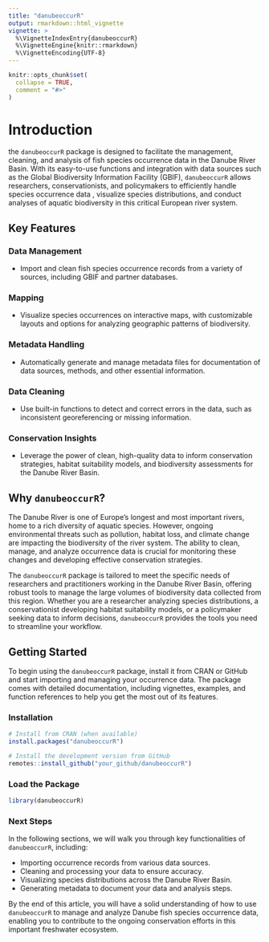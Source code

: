 ```yaml
---
title: "danubeoccurR"
output: rmarkdown::html_vignette
vignette: >
  %\VignetteIndexEntry{danubeoccurR}
  %\VignetteEngine{knitr::rmarkdown}
  %\VignetteEncoding{UTF-8}
---
```


```r
knitr::opts_chunk$set(
  collapse = TRUE,
  comment = "#>"
)
```


# Introduction

the `danubeoccurR` package is designed to facilitate the management, cleaning, 
and analysis of fish species occurrence data in the Danube River Basin. With its
easy-to-use functions and integration with data sources such as the Global
Biodiversity Information Facility (GBIF), `danubeoccurR` allows researchers,
conservationists, and policymakers to efficiently handle species occurrence data
, visualize species distributions, and conduct analyses of aquatic biodiversity 
in this critical European river system.

## Key Features

### Data Management
- Import and clean fish species occurrence records from a variety of sources,
including GBIF and partner databases.

### Mapping
- Visualize species occurrences on interactive maps, with customizable layouts
and options for analyzing geographic patterns of biodiversity.

### Metadata Handling
- Automatically generate and manage metadata files for documentation of data
sources, methods, and other essential information.

### Data Cleaning
- Use built-in functions to detect and correct errors in the data, such as
inconsistent georeferencing or missing information.

### Conservation Insights
- Leverage the power of clean, high-quality data to inform conservation
strategies, habitat suitability models, and biodiversity assessments for the
Danube River Basin.

## Why `danubeoccurR`?

The Danube River is one of Europe's longest and most important rivers, home to
a rich diversity of aquatic species. However, ongoing environmental threats such
as pollution, habitat loss, and climate change are impacting the biodiversity of
the river system. The ability to clean, manage, and analyze occurrence data is
crucial for monitoring these changes and developing effective conservation
strategies.

The `danubeoccurR` package is tailored to meet the specific needs of researchers
and practitioners working in the Danube River Basin, offering robust tools to
manage the large volumes of biodiversity data collected from this region.
Whether you are a researcher analyzing species distributions, a conservationist
developing habitat suitability models, or a policymaker seeking data to inform
decisions, `danubeoccurR` provides the tools you need to streamline your workflow.

## Getting Started

To begin using the `danubeoccurR` package, install it from CRAN or GitHub and
start importing and managing your occurrence data. The package comes with 
detailed documentation, including vignettes, examples, and function references
to help you get the most out of its features.

### Installation

```r
# Install from CRAN (when available)
install.packages("danubeoccurR")

# Install the development version from GitHub
remotes::install_github("your_github/danubeoccurR")
```

### Load the Package

```r
library(danubeoccurR)
```

### Next Steps

In the following sections, we will walk you through key functionalities of
`danubeoccurR`, including:

- Importing occurrence records from various data sources.
- Cleaning and processing your data to ensure accuracy.
- Visualizing species distributions across the Danube River Basin.
- Generating metadata to document your data and analysis steps.

By the end of this article, you will have a solid understanding of how to use 
`danubeoccurR` to manage and analyze Danube fish species occurrence data, 
enabling you to contribute to the ongoing conservation efforts in this important
freshwater ecosystem.
